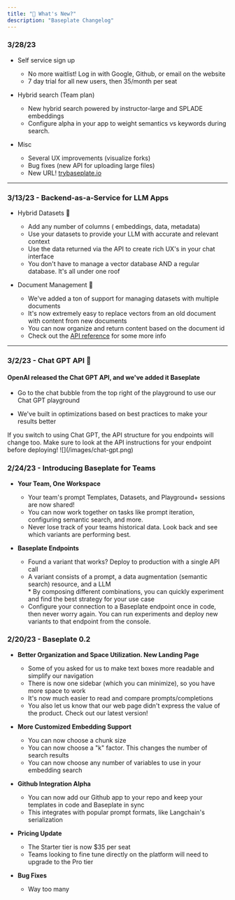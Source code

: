 ```yaml
---
title: "🍜 What's New?"
description: "Baseplate Changelog"
---
```


### **3/28/23**

- Self service sign up
  - No more waitlist! Log in with Google, Github, or email on the website
  - 7 day trial for all new users, then 35/month per seat

- Hybrid search (Team plan)
  - New hybrid search powered by instructor-large and SPLADE embeddings
  - Configure alpha in your app to weight semantics vs keywords during search.

- Misc
  - Several UX improvements (visualize forks)
  - Bug fixes (new API for uploading large files)
  - New URL! [trybaseplate.io](https://trybaseplate.io)

---

### **3/13/23 - Backend-as-a-Service for LLM Apps**

- Hybrid Datasets 📑

  - Add any number of columns ( embeddings, data, metadata)
  - Use your datasets to provide your LLM with accurate and relevant context
  - Use the data returned via the API to create rich UX's in your chat interface
  - You don't have to manage a vector database AND a regular database. It's all
    under one roof

- Document Management 📖

  - We've added a ton of support for managing datasets with multiple documents
  - It's now extremely easy to replace vectors from an old document with content
    from new documents
  - You can now organize and return content based on the document id
  - Check out the [API reference](/api-reference/completions) for some more info

---

### **3/2/23 - Chat GPT API** 👀

#### OpenAI released the Chat GPT API, and we've added it Baseplate

- Go to the chat bubble from the top right of the playground to use our Chat GPT
  playground

- We've built in optimizations based on best practices to make your results
  better

<Warning>
  If you switch to using Chat GPT, the API structure for you endpoints will
  change too. Make sure to look at the API instructions for your endpoint before
  deploying!
</Warning>

<Frame caption="Chat GPT API is now supported!">
  ![](/images/chat-gpt.png)
</Frame>

### 2/24/23 - Introducing Baseplate for Teams

- **Your Team, One Workspace**

  - Your team's prompt Templates, Datasets, and Playground+ sessions are now
    shared!
  - You can now work together on tasks like prompt iteration, configuring
    semantic search, and more.
  - Never lose track of your teams historical data. Look back and see which
    variants are performing best.

- **Baseplate Endpoints**
  - Found a variant that works? Deploy to production with a single API call
  - A variant consists of a prompt, a data augmentation (semantic search)
    resource, and a LLM  
     \* By composing different combinations, you can quickly experiment and find
    the best strategy for your use case
  - Configure your connection to a Baseplate endpoint once in code, then never
    worry again. You can run experiments and deploy new variants to that
    endpoint from the console.

### 2/20/23 - Baseplate 0.2

- **Better Organization and Space Utilization. New Landing Page**

  - Some of you asked for us to make text boxes more readable and simplify our
    navigation
  - There is now one sidebar (which you can minimize), so you have more space to
    work
  - It's now much easier to read and compare prompts/completions
  - You also let us know that our web page didn't express the value of the
    product. Check out our latest version!

- **More Customized Embedding Support**

  - You can now choose a chunk size
  - You can now choose a "k" factor. This changes the number of search results
  - You can now choose any number of variables to use in your embedding search

- **Github Integration Alpha**

  - You can now add our Github app to your repo and keep your templates in code
    and Baseplate in sync
  - This integrates with popular prompt formats, like Langchain's serialization

- **Pricing Update**

  - The Starter tier is now $35 per seat
  - Teams looking to fine tune directly on the platform will need to upgrade to
    the Pro tier

- **Bug Fixes**
  - Way too many
